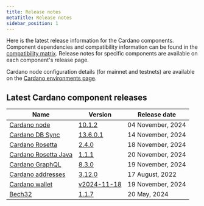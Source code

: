 ```yaml
---
title: Release notes
metaTitle: Release notes
sidebar_position: 1
---
```


Here is the latest release information for the Cardano components. Component
dependencies and compatibility information can be found in the
[compatibility matrix](/developer-resources/release-notes/comp-matrix). Release
notes for specific components are available on each component's release page.

Cardano node configuration details (for mainnet and testnets) are available on
the
[Cardano environments page](https://book.world.dev.cardano.org/environments.html).

## Latest Cardano component releases

| Name                                                                               | Version                                                                                      | Release date       |
|------------------------------------------------------------------------------------|----------------------------------------------------------------------------------------------|--------------------|
| [Cardano node](https://github.com/IntersectMBO/cardano-node)                       | [10.1.2](https://github.com/IntersectMBO/cardano-node/releases/tag/10.1.2)                   | 04 November, 2024 |
| [Cardano DB Sync](https://github.com/IntersectMBO/cardano-db-sync)                 | [13.6.0.1](https://github.com/IntersectMBO/cardano-db-sync/releases/tag/13.6.0.1)            | 14 November, 2024 |
| [Cardano Rosetta](https://github.com/cardano-foundation/cardano-rosetta)           | [2.4.0](https://github.com/cardano-foundation/cardano-rosetta/releases/tag/2.4.0)            | 18 November, 2024 |
| [Cardano Rosetta Java](https://github.com/cardano-foundation/cardano-rosetta-java) | [1.1.1](https://github.com/cardano-foundation/cardano-rosetta-java/releases/tag/1.1.1)       | 20 November, 2024 |
| [Cardano GraphQL](https://github.com/cardano-foundation/cardano-graphql)           | [8.3.0](https://github.com/cardano-foundation/cardano-graphql/releases/tag/8.3.0)            | 19 November, 2024 |
| [Cardano addresses](https://github.com/IntersectMBO/cardano-addresses)             | [3.12.0](https://github.com/IntersectMBO/cardano-addresses/releases/tag/3.12.0)              | 17 August, 2022    |
| [Cardano wallet](https://github.com/cardano-foundation/cardano-wallet)             | [v2024-11-18](https://github.com/cardano-foundation/cardano-wallet/releases/tag/v2024-11-18) | 19 November, 2024 |
| [Bech32](https://github.com/IntersectMBO/bech32)                                   | [1.1.7](https://github.com/IntersectMBO/bech32/releases/tag/v1.1.7)                          | 20 May, 2024       |
